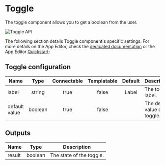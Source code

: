 

# Toggle

The toggle component allows you to get a boolean from the user.

![Toggle API](../../assets/apps/4_app_component_library/toggle.png.webp)

The following section details Toggle component's specific settings. For more details on the App Editor, check the [dedicated documentation](../0_app_editor/index.mdx) or the App Editor [Quickstart](../../getting_started/7_apps_quickstart/index.mdx):

<div class="grid grid-cols-2 gap-6 mb-4">
    <DocCard
        color="orange"
        title="App Editor Documentation"
        description="The app editor is a low-code builder to create custom User Interfaces with components linked to runnables (scripts & flows)."
        href="/docs/apps/app_editor"
    />
    <DocCard
        color="orange"
        title="Apps Quickstart"
        description="Learn how to build your first app in a matter of minutes."
        href="/docs/getting_started/apps_quickstart"
    />
</div>

## Toggle configuration

| Name          |  Type   | Connectable | Templatable | Default | Description                      |
| ------------- | :-----: | :---------: | :---------: | :-----: | -------------------------------- |
| label         | string  |    true     |    false    |  Label  | The toggle label.                |
| default value | boolean |    true     |    false    |         | The default value of the toggle. |

## Outputs

| Name   |  Type   | Description              |
| ------ | :-----: | ------------------------ |
| result | boolean | The state of the toggle. |
